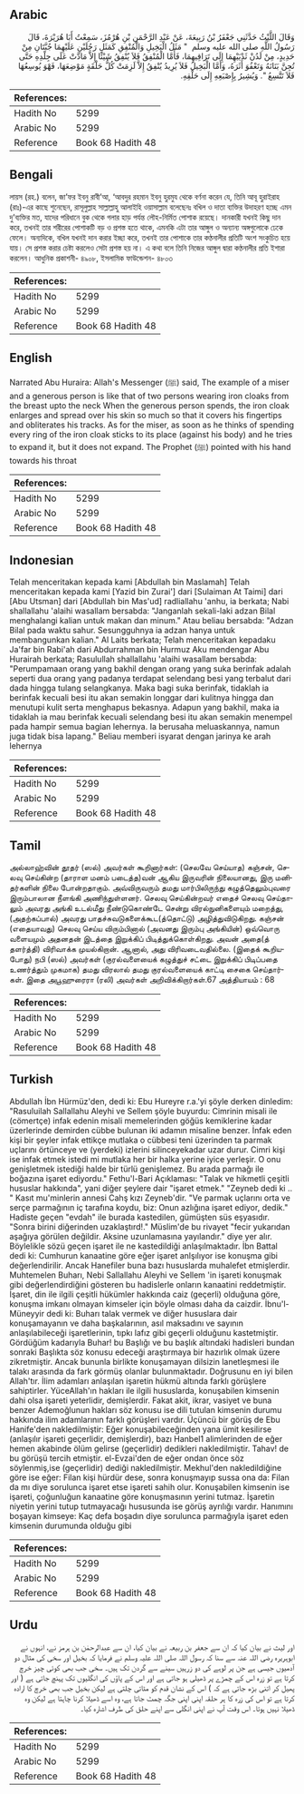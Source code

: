 ## Arabic


<div dir="rtl" lang="ar" style={{fontSize:'larger',backgroundColor:'#f8f9fa',padding:20}}>
وَقَالَ اللَّيْثُ حَدَّثَنِي جَعْفَرُ بْنُ رَبِيعَةَ، عَنْ عَبْدِ الرَّحْمَنِ بْنِ هُرْمُزَ، سَمِعْتُ أَبَا هُرَيْرَةَ، قَالَ رَسُولُ اللَّهِ صلى الله عليه وسلم ‏ "‏ مَثَلُ الْبَخِيلِ وَالْمُنْفِقِ كَمَثَلِ رَجُلَيْنِ عَلَيْهِمَا جُبَّتَانِ مِنْ حَدِيدٍ، مِنْ لَدُنْ ثَدْيَيْهِمَا إِلَى تَرَاقِيهِمَا، فَأَمَّا الْمُنْفِقُ فَلاَ يُنْفِقُ شَيْئًا إِلاَّ مَادَّتْ عَلَى جِلْدِهِ حَتَّى تُجِنَّ بَنَانَهُ وَتَعْفُوَ أَثَرَهُ، وَأَمَّا الْبَخِيلُ فَلاَ يُرِيدُ يُنْفِقُ إِلاَّ لَزِمَتْ كُلُّ حَلْقَةٍ مَوْضِعَهَا، فَهْوَ يُوسِعُهَا فَلاَ تَتَّسِعُ ‏"‏‏.‏ وَيُشِيرُ بِإِصْبَعِهِ إِلَى حَلْقِهِ‏.‏
</div>
<div style={{backgroundColor:'#f8f9fa',padding:20, marginBottom: 10}}><table> <thead> <tr> <th>References:</th> <th></th> </tr> </thead> <tbody><tr><td>Hadith No</td><td>5299</td></tr><tr><td>Arabic No</td><td>5299</td></tr><tr><td>Reference</td><td>Book 68 Hadith 48</td></tr></tbody></table></div>

## Bengali


<div dir="ltr" lang="bn" style={{fontSize:'larger',backgroundColor:'#f8f9fa',padding:20}}>
লায়স (রহ.) বলেন, জা’ফর ইবনু রাবী’আ, ‘আবদুর রহমান ইবনু হুরমুয থেকে বর্ণনা করেন যে, তিনি আবূ হুরাইরাহ (রাঃ)-এর কাছে শুনেছেন, রাসূলুল্লাহ সাল্লাল্লাহু আলাইহি ওয়াসাল্লাম বলেছেনঃ বখিল ও দাতা ব্যক্তির উদাহরণ হচ্ছে এমন দু’ব্যক্তির মত, যাদের পরিধানে বুক থেকে গলার হাড় পর্যন্ত লৌহ-নির্মিত পোশাক রয়েছে। দানকারী যখনই কিছু দান করে, তখনই তার শরীরের পোশাকটি বড় ও প্রশস্ত হতে থাকে, এমনকি এটা তার আঙ্গুল ও অন্যান্য অঙ্গগুলোকে ঢেকে ফেলে। অন্যদিকে, বখিল যখনই দান করার ইচ্ছা করে, তখনই তার পোশাকে তার কণ্ঠনালীর প্রতিটি অংশ সংকুচিত হয়ে যায়। সে প্রশস্ত করার চেষ্টা করলেও সেটা প্রশস্ত হয় না। এ কথা বলে তিনি নিজের আঙ্গুল দ্বারা কণ্ঠনালীর প্রতি ইশারা করলেন। আধুনিক প্রকাশনী- ৪৯০৮, ইসলামিক ফাউন্ডেশন- ৪৮০৩
</div>
<div style={{backgroundColor:'#f8f9fa',padding:20, marginBottom: 10}}><table> <thead> <tr> <th>References:</th> <th></th> </tr> </thead> <tbody><tr><td>Hadith No</td><td>5299</td></tr><tr><td>Arabic No</td><td>5299</td></tr><tr><td>Reference</td><td>Book 68 Hadith 48</td></tr></tbody></table></div>

## English


<div dir="ltr" lang="en" style={{fontSize:'larger',backgroundColor:'#f8f9fa',padding:20}}>
Narrated Abu Huraira: Allah's Messenger (ﷺ) said, The example of a miser and a generous person is like that of two persons wearing iron cloaks from the breast upto the neck When the generous person spends, the iron cloak enlarges and spread over his skin so much so that it covers his fingertips and obliterates his tracks. As for the miser, as soon as he thinks of spending every ring of the iron cloak sticks to its place (against his body) and he tries to expand it, but it does not expand. The Prophet (ﷺ) pointed with his hand towards his throat
</div>
<div style={{backgroundColor:'#f8f9fa',padding:20, marginBottom: 10}}><table> <thead> <tr> <th>References:</th> <th></th> </tr> </thead> <tbody><tr><td>Hadith No</td><td>5299</td></tr><tr><td>Arabic No</td><td>5299</td></tr><tr><td>Reference</td><td>Book 68 Hadith 48</td></tr></tbody></table></div>

## Indonesian


<div dir="ltr" lang="id" style={{fontSize:'larger',backgroundColor:'#f8f9fa',padding:20}}>
Telah menceritakan kepada kami [Abdullah bin Maslamah] Telah menceritakan kepada kami [Yazid bin Zurai'] dari [Sulaiman At Taimi] dari [Abu Utsman] dari [Abdullah bin Mas'ud] radliallahu 'anhu, ia berkata; Nabi shallallahu 'alaihi wasallam bersabda: "Janganlah sekali-laki adzan Bilal menghalangi kalian untuk makan dan minum." Atau beliau bersabda: "Adzan Bilal pada waktu sahur. Sesungguhnya ia adzan hanya untuk membangunkan kalian." Al Laits berkata; Telah menceritakan kepadaku Ja'far bin Rabi'ah dari Abdurrahman bin Hurmuz Aku mendengar Abu Hurairah berkata; Rasulullah shallallahu 'alaihi wasallam bersabda: "Perumpamaan orang yang bakhil dengan orang yang suka berinfak adalah seperti dua orang yang padanya terdapat selendang besi yang terbalut dari dada hingga tulang selangkanya. Maka bagi suka berinfak, tidaklah ia berinfak kecuali besi itu akan semakin longgar dari kulitnya hingga dan menutupi kulit serta menghapus bekasnya. Adapun yang bakhil, maka ia tidaklah ia mau berinfak kecuali selendang besi itu akan semakin menempel pada hampir semua bagian lehernya. Ia berusaha meluaskannya, namun juga tidak bisa lapang." Beliau memberi isyarat dengan jarinya ke arah lehernya
</div>
<div style={{backgroundColor:'#f8f9fa',padding:20, marginBottom: 10}}><table> <thead> <tr> <th>References:</th> <th></th> </tr> </thead> <tbody><tr><td>Hadith No</td><td>5299</td></tr><tr><td>Arabic No</td><td>5299</td></tr><tr><td>Reference</td><td>Book 68 Hadith 48</td></tr></tbody></table></div>

## Tamil


<div dir="ltr" lang="ta" style={{fontSize:'larger',backgroundColor:'#f8f9fa',padding:20}}>
அல்லாஹ்வின் தூதர் (ஸல்) அவர்கள் கூறினார்கள்: (செலவே செய்யாத) கஞ்சன், செலவு செய்கின்ற (தாராள மனம் படைத்த)வன் ஆகிய இருவரின் நிலையானது, இரு மனிதர்களின் நிலை போன்றதாகும். அவ்விருவரும் தமது மார்பிலிருந்து கழுத்தெலும்புவரை இரும்பாலான நீளங்கி அணிந்துள்ளனர். செலவு செய்கின்றவர் எதைச் செலவு செய்தாலும் அவரது அங்கி உடல்மீது நீண்டுகொண்டே சென்று விரல்நுனிகளையும் மறைத்து, (அதற்கப்பால்) அவரது பாதச்சுவடுகளைக்கூட(த்தொட்டு) அழித்துவிடுகிறது. கஞ்சன் (எதையாவது) செலவு செய்ய விரும்பினால் (அவனது இரும்பு அங்கியின்) ஒவ்வொரு வளையமும் அதனதன் இடத்தை இறுக்கிப் பிடித்துக்கொள்கிறது. அவன் அதை(த் தளர்த்தி) விரிவாக்க முயல்கிறான். ஆனால், அது விரிவடைவதில்லை. (இதைக் கூறியபோது) நபி (ஸல்) அவர்கள் (குரல்வளையைக் கழுத்துச் சட்டை இறுக்கிப் பிடிப்பதை உணர்த்தும் முகமாக) தமது விரலால் தமது குரல்வளையைக் காட்டி சைகை செய்தார்கள். இதை அபூஹுரைரா (ரலி) அவர்கள் அறிவிக்கிறார்கள்.67 அத்தியாயம் : 68
</div>
<div style={{backgroundColor:'#f8f9fa',padding:20, marginBottom: 10}}><table> <thead> <tr> <th>References:</th> <th></th> </tr> </thead> <tbody><tr><td>Hadith No</td><td>5299</td></tr><tr><td>Arabic No</td><td>5299</td></tr><tr><td>Reference</td><td>Book 68 Hadith 48</td></tr></tbody></table></div>

## Turkish


<div dir="ltr" lang="tr" style={{fontSize:'larger',backgroundColor:'#f8f9fa',padding:20}}>
Abdullah İbn Hürmüz'den, dedi ki: Ebu Hureyre r.a.'yi şöyle derken dinledim: "Rasuluilah Sallallahu Aleyhi ve Sellem şöyle buyurdu: Cimrinin misali ile (cömertçe) infak edenin misali memelerinden göğüs kemiklerine kadar üzerlerinde demirden cübbe bulunan iki adamın misaline benzer. İnfak eden kişi bir şeyler infak ettikçe mutlaka o cübbesi teni üzerinden ta parmak uçlarını örtünceye ve (yerdeki) izlerini silinceyekadar uzar durur. Cimri kişi ise infak etmek istedi mi mutlaka her bir halka yerine iyice yerleşir. O onu genişletmek istediği halde bir türlü genişlemez. Bu arada parmağı ile boğazına işaret ediyordu." Fethu'l-Bari Açıklaması: "Talak ve hikmetli çeşitli hususlar hakkında", yani diğer şeylere dair "işaret etmek." "Zeyneb dedi ki .. " Kasıt mu'minlerin annesi Cahş kızı Zeyneb'dir. "Ve parmak uçlarını orta ve serçe parmağının iç tarafına koydu, biz: Onun azlığına işaret ediyor, dedik." Hadiste geçen "evdah" ile burada kastedilen, gümüşten süs eşyasıdır. "Sonra birini diğerinden uzaklaştırd!." Müslim'de bu rivayet "fecir yukarıdan aşağıya görülen değildir. Aksine uzunlamasına yayılandır." diye yer alır. Böylelikle sözü geçen işaret ile ne kastedildiği anlaşılmaktadır. İbn Battal dedi ki: Cumhurun kanaatine göre eğer işaret anlşılıyor ise konuşma gibi değerlendirilir. Ancak Hanefiler buna bazı hususlarda muhalefet etmişlerdir. Muhtemelen Buharı, Nebi Sallallahu Aleyhi ve Sellem 'in işareti konuşmak gibi değerlendirdiğini gösteren bu hadislerle onların kanaatini reddetmiştir. İşaret, din ile ilgili çeşitli hükümler hakkında caiz (geçerli) olduğuna göre, konuşma imkanı olmayan kimseler için böyle olması daha da caizdir. İbnu'l-Müneyyir dedi ki: Buharı talak vermek ve diğer hususlara dair konuşamayanın ve daha başkalarının, asıl maksadını ve sayının anlaşılabileceği işaretlerinin, tıpkı lafız gibi geçerli olduğunu kastetmiştir. Gördüğüm kadarıyla Buhar! bu Başlığı ve bu başlık altındaki hadisleri bundan sonraki Başlıkta söz konusu edeceği araştırmaya bir hazırlık olmak üzere zikretmiştir. Ancak bununla birlikte konuşamayan dilsizin lanetleşmesi ile talakı arasında da fark görmüş olanlar bulunmaktadır. Doğrusunu en iyi bilen Allah'tır. İlim adamları anlaşılan işaretin hükmü altında farklı görüşlere sahiptirler. YüceAllah'ın hakları ile ilgili hususlarda, konuşabilen kimsenin dahi olsa işareti yeterlidir, demişlerdir. Fakat akit, ikrar, vasiyet ve buna benzer Ademoğlunun hakları söz konusu ise dili tutulan kimsenin durumu hakkında ilim adamlarının farklı görüşleri vardır. Üçüncü bir görüş de Ebu Hanife'den nakledilmiştir: Eğer konuşabileceğinden yana ümit kesilirse (anlaşılır işareti geçerlidir, demişlerdir), bazı Hanbel1 alimlerinden de eğer hemen akabinde ölüm gelirse (geçerlidir) dedikleri nakledilmiştir. Tahav! de bu görüşü tercih etmiştir. el-Evzai'den de eğer ondan önce söz söylenmiş,ise (geçerlidir) dediği nakledilmiştir. Mekhul'den nakledildiğine göre ise eğer: Filan kişi hürdür dese, sonra konuşmayıp sussa ona da: Filan da mı diye sorulunca işaret etse işareti sahih olur. Konuşabilen kimsenin ise işareti, çoğunluğun kanaatine göre konuşmasının yerini tutmaz. İşaretin niyetin yerini tutup tutmayacağı hususunda ise görüş ayrılığı vardır. Hanımını boşayan kimseye: Kaç defa boşadın diye sorulunca parmağıyla işaret eden kimsenin durumunda olduğu gibi
</div>
<div style={{backgroundColor:'#f8f9fa',padding:20, marginBottom: 10}}><table> <thead> <tr> <th>References:</th> <th></th> </tr> </thead> <tbody><tr><td>Hadith No</td><td>5299</td></tr><tr><td>Arabic No</td><td>5299</td></tr><tr><td>Reference</td><td>Book 68 Hadith 48</td></tr></tbody></table></div>

## Urdu


<div dir="rtl" lang="ur" style={{fontSize:'larger',backgroundColor:'#f8f9fa',padding:20}}>
اور لیث نے بیان کیا کہ ان سے جعفر بن ربیعہ نے بیان کیا، ان سے عبدالرحمٰن بن ہرمز نے، انہوں نے ابوہریرہ رضی اللہ عنہ سے سنا کہ رسول اللہ صلی اللہ علیہ وسلم نے فرمایا کہ بخیل اور سخی کی مثال دو آدمیوں جیسی ہے جن پر لوہے کی دو زرہیں سینے سے گردن تک ہیں۔ سخی جب بھی کوئی چیز خرچ کرتا ہے تو زرہ اس کے چمڑے پر ڈھیلی ہو جاتی ہے اور اس کے پاؤں کی انگلیوں تک پہنچ جاتی ہے ( اور پھیل کر اتنی بڑھ جاتی ہے کہ ) اس کے نشان قدم کو مٹاتی چلتی ہے لیکن بخیل جب بھی خرچ کا ارادہ کرتا ہے تو اس کی زرہ کا ہر حلقہ اپنی اپنی جگہ چمٹ جاتا ہے، وہ اسے ڈھیلا کرنا چاہتا ہے لیکن وہ ڈھیلا نہیں ہوتا۔ اس وقت آپ نے اپنی انگلی سے اپنے حلق کی طرف اشارہ کیا۔
</div>
<div style={{backgroundColor:'#f8f9fa',padding:20, marginBottom: 10}}><table> <thead> <tr> <th>References:</th> <th></th> </tr> </thead> <tbody><tr><td>Hadith No</td><td>5299</td></tr><tr><td>Arabic No</td><td>5299</td></tr><tr><td>Reference</td><td>Book 68 Hadith 48</td></tr></tbody></table></div>